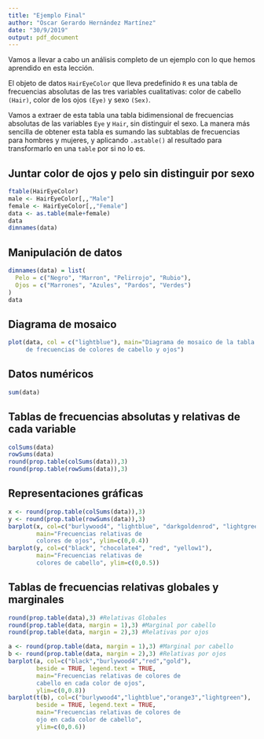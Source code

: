 ---
title: "Ejemplo Final"
author: "Oscar Gerardo Hernández Martínez"
date: "30/9/2019"
output: pdf_document
---

Vamos a llevar a cabo un análisis completo de un ejemplo con lo que hemos aprendido en esta lección.

El objeto de datos `HairEyeColor` que lleva predefinido `R` es una tabla de frecuencias absolutas de las tres variables cualitativas: color de cabello `(Hair)`, color de los ojos `(Eye)` y sexo `(Sex)`.

Vamos a extraer de esta tabla una tabla bidimensional de frecuencias absolutas de las variables `Eye` y `Hair`, sin distinguir el sexo. La manera más sencilla de obtener esta tabla es sumando las subtablas de frecuencias para hombres y mujeres, y aplicando `.astable()` al resultado para transformarlo en una `table` por si no lo es.

## Juntar color de ojos y pelo sin distinguir por sexo

```{r}
ftable(HairEyeColor)
male <- HairEyeColor[,,"Male"]
female <- HairEyeColor[,,"Female"]
data <- as.table(male+female)
data
dimnames(data)
```

## Manipulación de datos

```{r}
dimnames(data) = list(
  Pelo = c("Negro", "Marron", "Pelirrojo", "Rubio"),
  Ojos = c("Marrones", "Azules", "Pardos", "Verdes")
)
data
```

## Diagrama de mosaico

```{r}
plot(data, col = c("lightblue"), main="Diagrama de mosaico de la tabla bidimensional
     de frecuencias de colores de cabello y ojos")
```

## Datos numéricos 

```{r}
sum(data)
```

## Tablas de frecuencias absolutas y relativas de cada variable

```{r}
colSums(data)
rowSums(data)
round(prop.table(colSums(data)),3)
round(prop.table(rowSums(data)),3)
```

## Representaciones gráficas

```{r}
x <- round(prop.table(colSums(data)),3)
y <- round(prop.table(rowSums(data)),3) 
barplot(x, col=c("burlywood4", "lightblue", "darkgoldenrod", "lightgreen"),
        main="Frecuencias relativas de 
        colores de ojos", ylim=c(0,0.4))
barplot(y, col=c("black", "chocolate4", "red", "yellow1"), 
        main="Frecuencias relativas de
        colores de cabello", ylim=c(0,0.5))
```

## Tablas de frecuencias relativas globales y marginales

```{r}
round(prop.table(data),3) #Relativas Globales
round(prop.table(data, margin = 1),3) #Marginal por cabello
round(prop.table(data, margin = 2),3) #Relativas por ojos
```

```{r}
a <- round(prop.table(data, margin = 1),3) #Marginal por cabello
b <- round(prop.table(data, margin = 2),3) #Relativas por ojos
barplot(a, col=c("black","burlywood4","red","gold"), 
        beside = TRUE, legend.text = TRUE,
        main="Frecuencias relativas de colores de
        cabello en cada color de ojos",
        ylim=c(0,0.8))
barplot(t(b), col=c("burlywood4","lightblue","orange3","lightgreen"), 
        beside = TRUE, legend.text = TRUE,
        main="Frecuencias relativas de colores de
        ojo en cada color de cabello",
        ylim=c(0,0.6))
```



